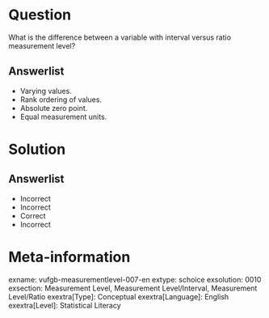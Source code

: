 Question
========
  
What is the difference between a variable with interval versus ratio measurement level?

  
Answerlist
----------
* Varying values.
* Rank ordering of values.
* Absolute zero point.
* Equal measurement units.

Solution
========

Answerlist
----------
* Incorrect
* Incorrect
* Correct
* Incorrect

Meta-information
================
exname: vufgb-measurementlevel-007-en
extype: schoice
exsolution: 0010
exsection: Measurement Level, Measurement Level/Interval, Measurement Level/Ratio
exextra[Type]: Conceptual
exextra[Language]: English
exextra[Level]: Statistical Literacy
